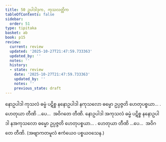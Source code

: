 ```yaml
---
title: 50 ဥပါဒါဒုက, ကုသလတ္တိက
tableOfContents: false
sidebar:
  order: 51
type: tipitaka
basket: ab
book: p15
review:
  current: review
  updated: '2025-10-27T21:47:59.733363'
  updated_by: ''
  notes: ''
  history:
  - state: review
    date: '2025-10-27T21:47:59.733363'
    updated_by: ''
    notes: ''
    previous_state: draft
---
```



<ReviewStatus review={frontmatter.review} showDetails={true} />

<HypothesisAnnotation frontmatter={frontmatter} />

<DynamicBreadcrumb />

<Division number="59" book="p15" e="ch" v="40" p="231">

<Paragraph number="166" book="p15">
နောဥပါဒါ ကုသလံ ဓမ္မံ ပဋိစ္စ နနောဥပါဒါ နကုသလော ဓမ္မော ဥပ္ပဇ္ဇတိ ဟေတုပစ္စယာ… . ဟေတုယာ တီဏိ …ပေ…  အဝိဂတေ တီဏိ.
</Paragraph>

<Paragraph number="167" book="p15">
နောဥပါဒါ အကုသလံ ဓမ္မံ ပဋိစ္စ နနောဥပါဒါ နအကုသလော ဓမ္မော ဥပ္ပဇ္ဇတိ ဟေတုပစ္စယာ… . ဟေတုယာ တီဏိ …ပေ…  အဝိဂတေ တီဏိ. (အဗျာကတမူလံ ဧကံယေဝ ပစ္စယဝသေန.)
</Paragraph>
</Division>